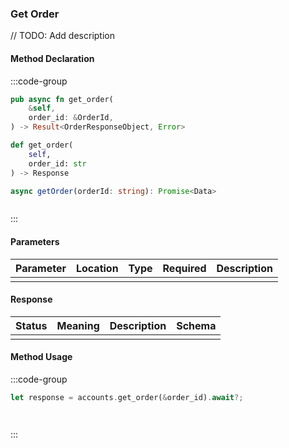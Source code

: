 ### Get Order

// TODO: Add description

#### Method Declaration

:::code-group

```rust [Rust]
pub async fn get_order(
    &self,
    order_id: &OrderId,
) -> Result<OrderResponseObject, Error>
```

```python [Python]
def get_order(
    self,
    order_id: str
) -> Response
```

```typescript [TypeScript]
async getOrder(orderId: string): Promise<Data>
```

```url [API]
```

:::

#### Parameters

| Parameter | Location | Type  | Required | Description |
| --------- | -------- | ----- | -------- | ----------- |
|           |          |       |          |             |

#### Response

| Status | Meaning | Description | Schema |
| ------ | ------- | ----------- | ------ |
|        |         |             |        |

#### Method Usage

:::code-group

```rust [Rust]
let response = accounts.get_order(&order_id).await?;
```

```python [Python]

```

```typescript [TypeScript]

```

:::



